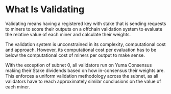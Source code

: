 # What Is Validating

Validating means having a registered key with stake that is sending requests to miners to score their outputs on a offchain validation system to evaluate the relative value of each miner and calculate their weights. 

The validation system is unconstrained in its complexity, computational cost and approach. However, its computational cost per evaluation has to be below the computational cost of miners per output to make sense.

With the exception of subnet 0, all validators run on Yuma Consensus making their Stake dividends based on how in-consensus their weights are. This enforces a uniform validation methodology across the subnet, as all validators have to reach approximately similar conclusions on the value of each miner.

